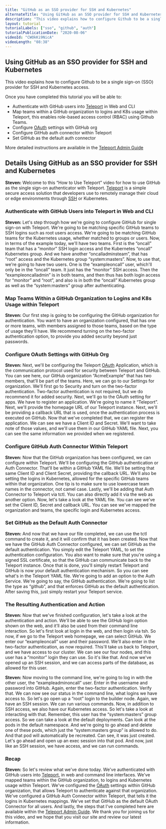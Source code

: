```yaml
---
title: "GitHub as an SSO provider for SSH and Kubernetes"
alternateTitle: "Using GitHub as an SSO provider for SSH and Kubernetes with Teleport"
description: "This video explains how to configure Github to be a single sign-on (SSO) provider for SSH and Kubernetes access."
layout: tutorial
tutorialLabels: ["sso", "github", "auth"]
tutorialPublicationDate: "2020-08-06"
videoId: "CWOkKi9NicA"
videoLength: "08:38"
---
```


## Using GitHub as an SSO provider for SSH and Kubernetes

This video explains how to configure Github to be a single sign-on (SSO) provider for SSH and Kubernetes access.

Once you have completed this tutorial you will be able to:

- Authenticate with GitHub users into [Teleport](/) in Web and CLI
- Map teams within a GitHub organization to logins and K8s usage within Teleport, this enables role-based access control (RBAC) using Github Teams.
- Configure [OAuth](https://goteleport.com/blog/everything-you-need-to-know-about-oauth/) settings with GitHub org
- Configure GitHub auth connector within Teleport
- Set GitHub as the default auth connector

More detailed instructions are available in the [Teleport Admin Guide](/docs/admin-guide/#github-oauth-20)

## Details Using GitHub as an SSO provider for SSH and Kubernetes

**Steven:** Welcome to this “How to Use Teleport” video for how to use GitHub as the single sign-on authenticator with Teleport. [Teleport](/) is a simple secure access solution that developers use to remotely manage their cloud or edge environments through [SSH](https://goteleport.com/blog/how-to-ssh-properly/) or Kubernetes.

### Authenticate with GitHub Users into Teleport in Web and CLI

**Steven:** Let's step through how we're going to configure GitHub for single sign-on with Teleport. We're going to be matching specific GitHub teams to SSH logins such as root users access. We're going to be matching GitHub teams for the Kubernetes usage, whether matched to groups or users. Now, in terms of the example today, we'll have two teams. First is the “oncall” team that has a “monitor” SSH login access and the Kubernetes “oncall” Kubernetes group. And we have another “oncalladminsteam”, that has “root” access and the Kubernetes group “system:masters”. Now, to use that, we're going to have two users. One is the “exampleoncall” user, which'll only be in the “oncall” team. It just has the “monitor” SSH access. Then the “exampleoncalladmin” is in both teams, and then thus has both login access for “monitor” and “root”, and also is in both the “oncall” Kubernetes group as well as the “system:masters” group after authenticating.

### Map Teams Within a GitHub Organization to Logins and K8s Usage within Teleport

**Steven:** Our first step is going to be configuring the GitHub organization for authentication. You want to have an organization configured, that has one or more teams, with members assigned to those teams, based on the type of usage they'll have. We recommend turning on the two-factor authentication option, to provide you added security beyond just passwords.

### Configure OAuth Settings with GitHub Org

**Steven:** Next, we'll be configuring the Teleport [OAuth](https://goteleport.com/blog/everything-you-need-to-know-about-oauth/) Application, which is the communication protocol used for security between Teleport and GitHub. You can see here, our GitHub organization “AcmeExample” that has two members, that’ll be part of the teams. Here, we can go to our Settings for organization. We'll first go to Security and turn on the two-factor authentication. Two-factor authentication is not required, but we do recommend it for added security. Next, we'll go to the OAuth setting for apps. We have to register an application. We're going to name it “Teleport”. Next, we'll provide the homepage URL of our Teleport instance. Next, we'll be providing a callback URL that is used, once the authentication process is executed on GitHub. Now that we've completed that, we can register the application. We can see we have a Client ID and Secret. We'll want to take note of those values, and we'll use them in our GitHub YAML file. Next, you can see the same information we provided when we registered.

### Configure GitHub Auth Connector Within Teleport

**Steven:** Now that the GitHub organization has been configured, we can configure within Teleport. We'll be configuring the GitHub authentication or Auth Connector. That'll be within a GitHub YAML file. We'll be setting that same Client ID and Client Secret, providing the callback URL. We'll also be setting the logins in Kubernetes, allowed for the specific GitHub teams within that organization. One tip is to make sure to use lowercase team names in the connector, not camel case. Lastly, we'll be adding that Auth Connector to Teleport via tctl. You can also directly add it via the web as another option. Now, let's take a look at the YAML file. You can see we've set the Client ID, Secret and callback URL. You can see we've mapped the organization and teams, the specific login and Kubernetes access.

### Set GitHub as the Default Auth Connector

**Steven:** And now that we have our file completed, we can use the tctl command to create it, and it will confirm that it has been created. Now that we have the GitHub Auth Connector configured, we can set GitHub as the default authentication. You simply edit the Teleport YAML, to set the authentication configuration. You also want to make sure that you're using a signed SSL certificate, so that the GitHub can communicate back to the Teleport instance. Once that is done, you'll simply restart Teleport and GitHub is now your default authentication mechanism. So you can see what's in the Teleport YAML file. We're going to add an option to the Auth Service. We're going to say, the GitHub authentication. We're going to list the type as “github”, and that enforces GitHub as the default authentication. After saving this, just simply restart your Teleport service.

### The Resulting Authentication and Action

**Steven:** Now that we've finished configuration, let's take a look at the authentication and action. We'll be able to see the GitHub login option shown on the web, and it’ll also be used from their command line interaction. So let's first look at login in the web, and then login via tsh. So now, if we go to the Teleport web homepage, we can select GitHub. We enter our “exampleoncall” user and their password. We'll also enter in the two-factor authentication, as now required. This'll take us back to Teleport, and we have access to our cluster. We can see our four nodes, and this user has a “monitor” login they can use. So it's like that. And now we've opened up an SSH session, and we can access parts of the database, as allowed for this user.

**Steven:** Now moving to the command line, we're going to log in with the other user, the “exampleadminoncall” user. Enter in the username and password into GitHub. Again, enter the two-factor authentication. Verify that. We can now see our status in the command line, what logins we have access to. So let's go open up a “root” login to the builder node. Again, we have an SSH session. We can run various commands. Now, in addition to SSH access, we also have our Kubernetes access. So let's take a look at interacting with that. Remember, this user has the “system:masters” group access. So we can take a look at the default deployments. Can look at the pods in the default namespace. And we're going to go ahead and delete one of these pods, which just the “system:masters group” is allowed to do. And that pod will automatically be recreated. Can see, it was just created. Let's go ahead and open up an exec session into that pod. And now, just like an SSH session, we have access, and we can run commands.

### Recap

**Steven:** So let's review what we've done today. We've authenticated with GitHub users into [Teleport](/), in web and command line interfaces. We've mapped teams within the GitHub organization, to logins and Kubernetes usage within Teleport. We've configured the [OAuth](https://goteleport.com/blog/everything-you-need-to-know-about-oauth/) settings within GitHub organization, that allows Teleport to authenticate against that organization. We've configured a GitHub Auth Connector within Teleport, that tells it the logins in Kubernetes mappings. We've set that GitHub as the default OAuth Connector for all users. And lastly, the steps that I've completed here are available within the [Teleport Admin Guide](/docs/admin-guide/#github-oauth-20). We thank you for joining us for this video, and we hope that you visit our site and review our latest information.
